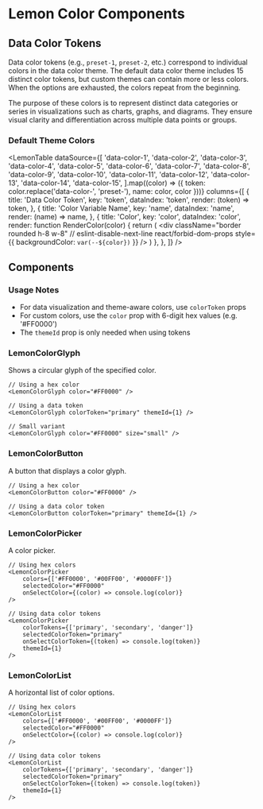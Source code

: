 
<Meta title="Lemon UI/Lemon Color/Overview" />

# Lemon Color Components

## Data Color Tokens

Data color tokens (e.g., `preset-1`, `preset-2`, etc.) correspond to individual colors in the data color theme. The default data color theme includes 15 distinct color tokens, but custom themes can contain more or less colors. When the options are exhausted, the colors repeat from the beginning.

The purpose of these colors is to represent distinct data categories or series in visualizations such as charts, graphs, and diagrams. They ensure visual clarity and differentiation across multiple data points or groups.

### Default Theme Colors

<LemonTable
    dataSource={[
        'data-color-1',
        'data-color-2',
        'data-color-3',
        'data-color-4',
        'data-color-5',
        'data-color-6',
        'data-color-7',
        'data-color-8',
        'data-color-9',
        'data-color-10',
        'data-color-11',
        'data-color-12',
        'data-color-13',
        'data-color-14',
        'data-color-15',
    ].map((color) => ({ token: color.replace('data-color-', 'preset-'), name: color, color }))}
    columns={[
        {
            title: 'Data Color Token',
            key: 'token',
            dataIndex: 'token',
            render: (token) => token,
        },
        {
            title: 'Color Variable Name',
            key: 'name',
            dataIndex: 'name',
            render: (name) => name,
        },
        {
            title: 'Color',
            key: 'color',
            dataIndex: 'color',
            render: function RenderColor(color) {
                return (
                    <div
                        className="border rounded h-8 w-8"
                        // eslint-disable-next-line react/forbid-dom-props
                        style={{ backgroundColor: `var(--${color})` }}
                    />
                )
            },
        },
    ]}
/>

## Components

### Usage Notes

- For data visualization and theme-aware colors, use `colorToken` props
- For custom colors, use the `color` prop with 6-digit hex values (e.g. '#FF0000')
- The `themeId` prop is only needed when using tokens

### LemonColorGlyph

Shows a circular glyph of the specified color.

```tsx
// Using a hex color
<LemonColorGlyph color="#FF0000" />

// Using a data token
<LemonColorGlyph colorToken="primary" themeId={1} />

// Small variant
<LemonColorGlyph color="#FF0000" size="small" />
```

### LemonColorButton

A button that displays a color glyph.

```tsx
// Using a hex color
<LemonColorButton color="#FF0000" />

// Using a data color token
<LemonColorButton colorToken="primary" themeId={1} />
```

### LemonColorPicker

A color picker.

```tsx
// Using hex colors
<LemonColorPicker
    colors={['#FF0000', '#00FF00', '#0000FF']}
    selectedColor="#FF0000"
    onSelectColor={(color) => console.log(color)}
/>

// Using data color tokens
<LemonColorPicker
    colorTokens={['primary', 'secondary', 'danger']}
    selectedColorToken="primary"
    onSelectColorToken={(token) => console.log(token)}
    themeId={1}
/>
```

### LemonColorList

A horizontal list of color options.

```tsx
// Using hex colors
<LemonColorList
    colors={['#FF0000', '#00FF00', '#0000FF']}
    selectedColor="#FF0000"
    onSelectColor={(color) => console.log(color)}
/>

// Using data color tokens
<LemonColorList
    colorTokens={['primary', 'secondary', 'danger']}
    selectedColorToken="primary"
    onSelectColorToken={(token) => console.log(token)}
    themeId={1}
/>
```
